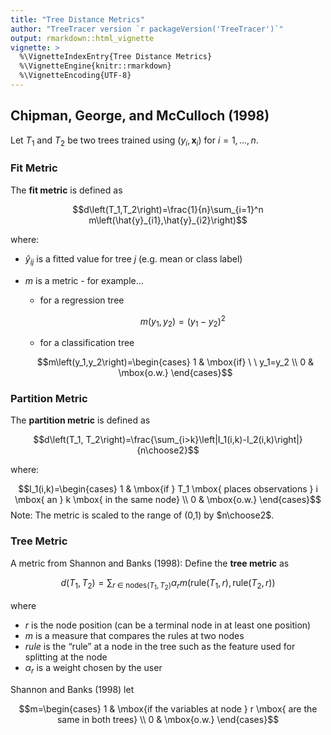 ```yaml
---
title: "Tree Distance Metrics"
author: "TreeTracer version `r packageVersion('TreeTracer')`"
output: rmarkdown::html_vignette
vignette: >
  %\VignetteIndexEntry{Tree Distance Metrics}
  %\VignetteEngine{knitr::rmarkdown}
  %\VignetteEncoding{UTF-8}
---
```


## Chipman, George, and McCulloch (1998)

Let $T_1$ and $T_2$ be two trees trained using $(y_i,\textbf{x}_i)$ for $i=1,...,n$.

### Fit Metric

The **fit metric** is defined as

$$d\left(T_1,T_2\right)=\frac{1}{n}\sum_{i=1}^n m\left(\hat{y}_{i1},\hat{y}_{i2}\right)$$

where:

- $\hat{y}_{ij}$ is a fitted value for tree $j$ (e.g. mean or class label)

- $m$ is a metric - for example...
  - for a regression tree
    
    $$m\left(y_1,y_2\right)=\left(y_1-y_2\right)^2$$
  - for a classification tree
  
  $$m\left(y_1,y_2\right)=\begin{cases} 1 & \mbox{if} \ \ y_1=y_2 \\ 0 & \mbox{o.w.} \end{cases}$$
  
### Partition Metric

The **partition metric** is defined as

$$d\left(T_1, T_2\right)=\frac{\sum_{i>k}\left|I_1(i,k)-I_2(i,k)\right|}{n\choose2}$$

where:

$$I_1(i,k)=\begin{cases} 1 & \mbox{if } T_1 \mbox{ places observations } i \mbox{ an } k \mbox{ in the same node} \\ 0 & \mbox{o.w.} \end{cases}$$
Note: The metric is scaled to the range of (0,1) by $n\choose2$.

### Tree Metric 

A metric from Shannon and Banks (1998): Define the **tree metric** as 

$$d(T_1,T_2)=\sum_{r \ \in\ \mbox{nodes}(T_1,T_2)}\alpha_rm\left(\mbox{rule}(T_1,r),\mbox{rule}(T_2,r)\right)$$

where

- $r$ is the node position (can be a terminal node in at least one position)
- $m$ is a measure that compares the rules at two nodes
- $rule$ is the "rule" at a node in the tree such as the feature used for splitting at the node 
- $\alpha_r$ is a weight chosen by the user

Shannon and Banks (1998) let 

$$m=\begin{cases} 1 & \mbox{if the variables at node } r \mbox{ are the same in both trees} \\ 0 & \mbox{o.w.} \end{cases}$$

